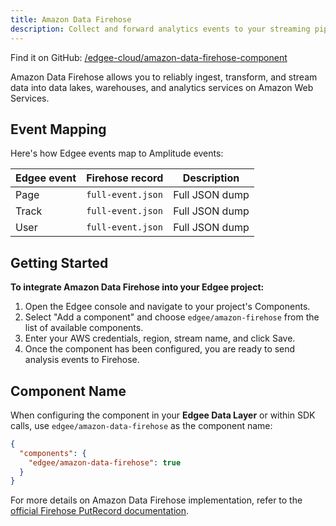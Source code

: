 ```yaml
---
title: Amazon Data Firehose
description: Collect and forward analytics events to your streaming pipelines on Amazon Data Firehose.
---
```



<EdgeeSdk />

Find it on GitHub: [<Icon icon="github" iconType="solid" /> /edgee-cloud/amazon-data-firehose-component](https://github.com/edgee-cloud/amazon-data-firehose-component)

Amazon Data Firehose allows you to reliably ingest, transform, and stream data into data lakes,
warehouses, and analytics services on Amazon Web Services.

## Event Mapping

Here's how Edgee events map to Amplitude events:

| Edgee event | Firehose record   | Description    |
|-------------|-------------------|----------------|
| Page        | `full-event.json` | Full JSON dump |
| Track       | `full-event.json` | Full JSON dump |
| User        | `full-event.json` | Full JSON dump |


## Getting Started

**To integrate Amazon Data Firehose into your Edgee project:**

1. Open the Edgee console and navigate to your project's Components.
2. Select "Add a component" and choose `edgee/amazon-firehose` from the list of available components.
3. Enter your AWS credentials, region, stream name, and click Save. <br />
5. Once the component has been configured, you are ready to send analysis events to Firehose.

## Component Name

When configuring the component in your **Edgee Data Layer** or within SDK calls, use `edgee/amazon-data-firehose` as the component name:

```json
{
  "components": {
    "edgee/amazon-data-firehose": true
  }
}
```

For more details on Amazon Data Firehose implementation, refer to the 
[official Firehose PutRecord documentation](https://docs.aws.amazon.com/firehose/latest/APIReference/API_PutRecord.html).
